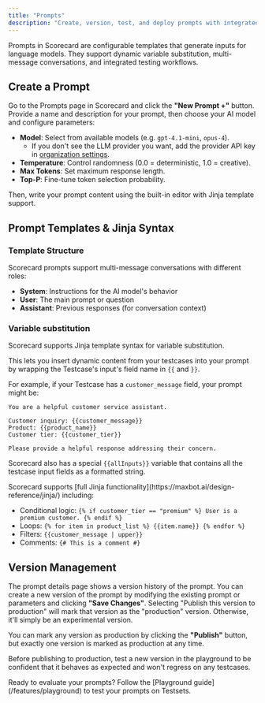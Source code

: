 ```yaml
---
title: "Prompts"
description: "Create, version, test, and deploy prompts with integrated evaluation workflows."
---
```



Prompts in Scorecard are configurable templates that generate inputs for language models. They support dynamic variable substitution, multi-message conversations, and integrated testing workflows.

<DarkLightImage
  lightSrc="/images/prompt-details-light.png"
  caption='Prompt management page for a "docs search" LLM system.'
  alt="Screenshot of viewing prompt details in the UI."
/>

## Create a Prompt

Go to the Prompts page in Scorecard and click the **"New Prompt +"** button. Provide a name and description for your prompt, then choose your AI model and configure parameters:

- **Model**: Select from available models (e.g. `gpt-4.1-mini`, `opus-4`).
    - If you don't see the LLM provider you want, add the provider API key in [organization settings](https://app.scorecard.io/settings).
- **Temperature**: Control randomness (0.0 = deterministic, 1.0 = creative).
- **Max Tokens**: Set maximum response length.
- **Top-P**: Fine-tune token selection probability.
  
Then, write your prompt content using the built-in editor with Jinja template support.

<DarkLightImage
  lightSrc="/images/prompt-create-light.png"
  caption="Prompt creation dialog with model settings."
  alt="Screenshot of creating a prompt in the UI."
/>

## Prompt Templates & Jinja Syntax

### Template Structure

Scorecard prompts support multi-message conversations with different roles:

- **System**: Instructions for the AI model's behavior
- **User**: The main prompt or question
- **Assistant**: Previous responses (for conversation context)

### Variable substitution

Scorecard supports Jinja template syntax for variable substitution.

This lets you insert dynamic content from your testcases into your prompt by wrapping the Testcase's input's field name in `{{` and `}}`.

For example, if your Testcase has a `customer_message` field, your prompt might be:

```jinja wrap
You are a helpful customer service assistant.

Customer inquiry: {{customer_message}}
Product: {{product_name}}
Customer tier: {{customer_tier}}

Please provide a helpful response addressing their concern.
```

Scorecard also has a special `{{allInputs}}` variable that contains all the testcase input fields as a formatted string.

<Accordion title="Advanced Jinja features">
  Scorecard supports [full Jinja functionality](https://maxbot.ai/design-reference/jinja/) including:

  - Conditional logic: `{% if customer_tier == "premium" %} User is a premium customer. {% endif %}`
  - Loops: `{% for item in product_list %} {{item.name}} {% endfor %}`
  - Filters: `{{customer_message | upper}}`
  - Comments: `{# This is a comment #}`
</Accordion>

## Version Management

The prompt details page shows a version history of the prompt. You can create a new version of the prompt by modifying the existing prompt or parameters and clicking **"Save Changes"**. Selecting "Publish this version to production" will mark that version as the "production" version. Otherwise, it'll simply be an experimental version.

You can mark any version as production by clicking the **"Publish"** button, but exactly one version is marked as production at any time.

<DarkLightImage
  lightSrc="/images/prompt-publish-light.png"
  caption="Prompt version dropdown with publish button."
  alt="Screenshot of the prompt dropdown in the UI."
  width="400"
/>

Before publishing to production, test a new version in the playground to be confident that it behaves as expected and won't regress on any testcases.

<Info>
Ready to evaluate your prompts? Follow the [Playground guide](/features/playground) to test your prompts on Testsets.
</Info>